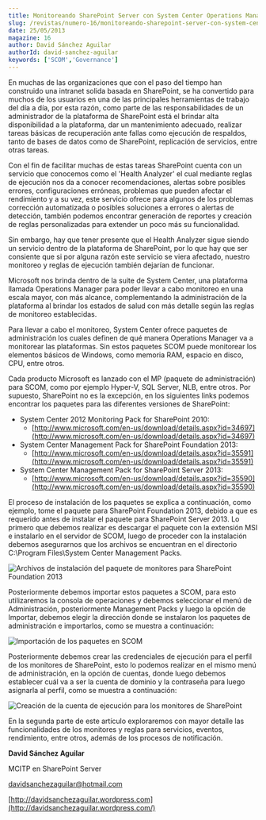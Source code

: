 ```yaml
---
title: Monitoreando SharePoint Server con System Center Operations Manager (SCOM) – Parte I
slug: /revistas/numero-16/monitoreando-sharepoint-server-con-system-center-operations-manager–parte-i
date: 25/05/2013
magazine: 16
author: David Sánchez Aguilar
authorId: david-sanchez-aguilar
keywords: ['SCOM','Governance']
---
```






​En muchas de las organizaciones que con el paso del tiempo han construido una intranet solida basada en SharePoint, se ha convertido para muchos de los usuarios en una de las principales herramientas de trabajo del día a día, por esta razón, como parte de las responsabilidades de un administrador de la plataforma de SharePoint está el brindar alta disponibilidad a la plataforma, dar un mantenimiento adecuado, realizar tareas básicas de recuperación ante fallas como ejecución de respaldos, tanto de bases de datos como de SharePoint, replicación de servicios, entre otras tareas.

Con el fin de facilitar muchas de estas tareas SharePoint cuenta con un servicio que conocemos como el 'Health Analyzer' el cual mediante reglas de ejecución nos da a conocer recomendaciones, alertas sobre posibles errores, configuraciones erróneas, problemas que pueden afectar el rendimiento y a su vez, este servicio ofrece para algunos de los problemas corrección automatizada o posibles soluciones a errores o alertas de detección, también podemos encontrar generación de reportes y creación de reglas personalizadas para extender un poco más su funcionalidad.

Sin embargo, hay que tener presente que el Health Analyzer sigue siendo un servicio dentro de la plataforma de SharePoint, por lo que hay que ser consiente que si por alguna razón este servicio se viera afectado, nuestro monitoreo y reglas de ejecución también dejarían de funcionar.

Microsoft nos brinda dentro de la suite de System Center, una plataforma llamada Operations Manager para poder llevar a cabo monitoreo en una escala mayor, con más alcance, complementando la administración de la plataforma al brindar los estados de salud con más detalle según las reglas de monitoreo establecidas.

Para llevar a cabo el monitoreo, System Center ofrece paquetes de administración los cuales definen de qué manera Operations Manager va a monitorear las plataformas. Sin estos paquetes SCOM puede monitorear los elementos básicos de Windows, como memoria RAM, espacio en disco, CPU, entre otros.

Cada producto Microsoft es lanzado con el MP (paquete de administración) para SCOM, como por ejemplo Hyper-V, SQL Server, NLB, entre otros. Por supuesto, SharePoint no es la excepción, en los siguientes links podemos encontrar los paquetes para las diferentes versiones de SharePoint:

- System Center 2012 Monitoring Pack for SharePoint 2010:
    - [http://www.microsoft.com/en-us/download/details.aspx?id=34697](http://www.microsoft.com/en-us/download/details.aspx?id=34697)
- System Center Management Pack for SharePoint Foundation 2013:
    - [http://www.microsoft.com/en-us/download/details.aspx?id=35591](http://www.microsoft.com/en-us/download/details.aspx?id=35591)
- System Center Management Pack for SharePoint Server 2013:
    - [http://www.microsoft.com/en-us/download/details.aspx?id=35590](http://www.microsoft.com/en-us/download/details.aspx?id=35590)


El proceso de instalación de los paquetes se explica a continuación, como ejemplo, tome el paquete para SharePoint Foundation 2013, debido a que es requerido antes de instalar el paquete para SharePoint Server 2013. Lo primero que debemos realizar es descargar el paquete con la extensión MSI e instalarlo en el servidor de SCOM, luego de proceder con la instalación debemos asegurarnos que los archivos se encuentran en el directorio C:\Program Files\System Center Management Packs.

​![Archivos de instalación del paquete de monitores para SharePoint Foundation 2013](../../../images/numero16/monitoreando-sharepoint-server-con-system-center-operations-manager–parte-i/image_1.jpg)

Posteriormente debemos importar estos paquetes a SCOM, para esto utilizaremos la consola de operaciones y debemos seleccionar el menú de Administración, posteriormente Management Packs y luego la opción de Importar, debemos elegir la dirección donde se instalaron los paquetes de administración e importarlos, como se muestra a continuación:

![Importación de los paquetes en SCOM](../../../images/numero16/monitoreando-sharepoint-server-con-system-center-operations-manager–parte-i/image_2.jpg)

Posteriormente debemos crear las credenciales de ejecución para el perfil de los monitores de SharePoint, esto lo podemos realizar en el mismo menú de administración, en la opción de cuentas, donde luego debemos establecer cuál va a ser la cuenta de dominio y la contraseña para luego asignarla al perfil, como se muestra a continuación:

![Creación de la cuenta de ejecución para los monitores de SharePoint](../../../images/numero16/monitoreando-sharepoint-server-con-system-center-operations-manager–parte-i/image_3.jpg)

En la segunda parte de este artículo exploraremos con mayor detalle las funcionalidades de los monitores y reglas para servicios, eventos, rendimiento, entre otros, además de los procesos de notificación.



**David Sánchez Aguilar**

MCITP en SharePoint Server

[davidsanchezaguilar@hotmail.com](mailto:davidsanchezaguilar@hotmail.com)

[http://davidsanchezaguilar.wordpress.com](http://davidsanchezaguilar.wordpress.com/)

 
 
